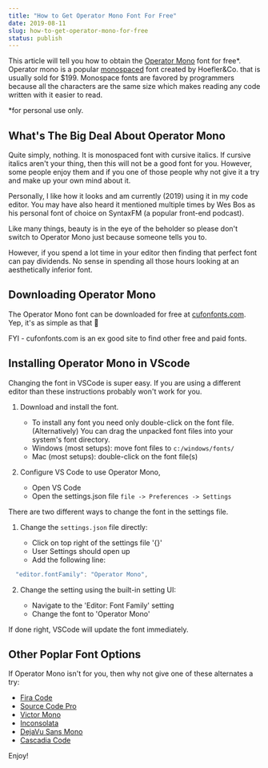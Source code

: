 ```yaml
---
title: "How to Get Operator Mono Font For Free"
date: 2019-08-11
slug: how-to-get-operator-mono-for-free
status: publish
---
```


This article will tell you how to obtain the [Operator Mono](https://www.typography.com/blog/introducing-operator) font for free\*. Operator mono is a popular [monospaced](https://en.wikipedia.org/wiki/Monospaced_font) font created by Hoefler&Co. that is usually sold for \$199. Monospace fonts are favored by programmers because all the characters are the same size which makes reading any code written with it easier to read.

\*for personal use only.

## What's The Big Deal About Operator Mono

Quite simply, nothing. It is monospaced font with cursive italics. If cursive italics aren't your thing, then this will not be a good font for you. However, some people enjoy them and if you one of those people why not give it a try and make up your own mind about it.

Personally, I like how it looks and am currently (2019) using it in my code editor. You may have also heard it mentioned multiple times by Wes Bos as his personal font of choice on SyntaxFM (a popular front-end podcast).

Like many things, beauty is in the eye of the beholder so please don't switch to Operator Mono just because someone tells you to.

However, if you spend a lot time in your editor then finding that perfect font can pay dividends. No sense in spending all those hours looking at an aesthetically inferior font.

## Downloading Operator Mono

The Operator Mono font can be downloaded for free at [cufonfonts.com](https://www.cufonfonts.com/font/operator-mono). Yep, it's as simple as that :panda_face:

FYI - cufonfonts.com is an ex good site to find other free and paid fonts.

## Installing Operator Mono in VScode

Changing the font in VSCode is super easy. If you are using a different editor than these instructions probably won't work for you.

1. Download and install the font.

   - To install any font you need only double-click on the font file. (Alternatively) You can drag the unpacked font files into your system's font directory.
   - Windows (most setups): move font files to `c:/windows/fonts/`
   - Mac (most setups): double-click on the font file\(s\)

1. Configure VS Code to use Operator Mono,

   - Open VS Code
   - Open the settings.json file `file -> Preferences -> Settings`

There are two different ways to change the font in the settings file.

1. Change the `settings.json` file directly:

   - Click on top right of the settings file '{}'
   - User Settings should open up
   - Add the following line:

```jsx
  "editor.fontFamily": "Operator Mono",
```

2. Change the setting using the built-in setting UI:

   - Navigate to the 'Editor: Font Family' setting
   - Change the font to 'Operator Mono'

If done right, VSCode will update the font immediately.

## Other Poplar Font Options

If Operator Mono isn't for you, then why not give one of these alternates a try:

- [Fira Code](https://github.com/tonsky/FiraCode#download-fira-code-v1102--follow-updates--firacode)
- [Source Code Pro](https://github.com/adobe-fonts/source-code-pro)
- [Victor Mono](https://rubjo.github.io/victor-mono/)
- [Inconsolata](https://github.com/google/fonts/tree/master/ofl/inconsolata)
- [DejaVu Sans Mono](https://dejavu-fonts.github.io/)
- [Cascadia Code](https://github.com/microsoft/cascadia-code)

Enjoy!
